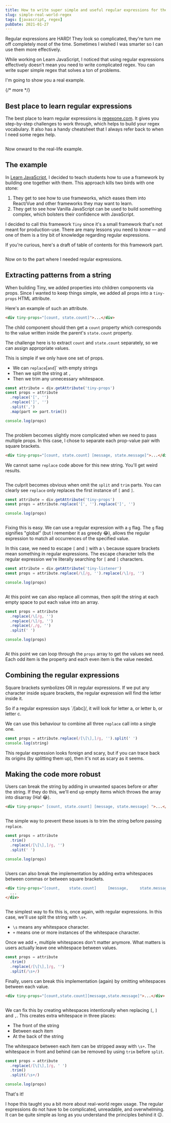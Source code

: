```yaml
---
title: How to write super simple and useful regular expressions for the real world
slug: simple-real-world-regex
tags: [javascript, regex]
pubDate: 2021-01-27
---
```


Regular expressions are HARD! They look so complicated, they're turn me off completely most of the time. Sometimes I wished I was smarter so I can use them more effectively.

While working on Learn JavaScript, I noticed that using regular expressions effectively doesn't mean you need to write complicated regex. You can write super simple regex that solves a ton of problems.

I'm going to show you a real example.

{/* more */}

## Best place to learn regular expressions

The best place to learn regular expressions is [regexone.com](https://regexone.com). It gives you step-by-step challenges to work through, which helps to build your regex vocabulary. It also has a handy cheatsheet that I always refer back to when I need some regex help.

<Image src='/images/2021/real-world-regex/regex-cheatsheet.png' alt='' />

Now onward to the real-life example.

## The example

In [Learn JavaScript](https://learnjavascript.today), I decided to teach students how to use a framework by building one together with them. This approach kills two birds with one stone:

1. They get to see how to use frameworks, which eases them into React/Vue and other frameworks they may want to learn.
2. They get to see how Vanilla JavaScript can be used to build something complex, which bolsters their confidence with JavaScript.

I decided to call this framework `Tiny` since it's a small framework that's not meant for production-use. There are many lessons you need to know — and one of them is a tiny bit of knowledge regarding regular expressions.

If you're curious, here's a draft of table of contents for this framework part.

<Image src='/images/2021/real-world-regex/table-of-contents.png' alt='' />

Now on to the part where I needed regular expressions.

## Extracting patterns from a string

When building Tiny, we added properties into children components via props. Since I wanted to keep things simple, we added all props into a `tiny-props` HTML attribute.

Here's an example of such an attribute.

```html
<div tiny-props="[count, state.count]">...</div>
```

The child component should then get a `count` property which corresponds to the value written inside the parent's `state.count` property.

The challenge here is to extract `count` and `state.count` separately, so we can assign appropriate values.

This is simple if we only have one set of props.

- We can `replace`[` and `]` with empty strings
- Then we split the string at `,`
- Then we trim any unnecessary whitespace.

```javascript
const attribute = div.getAttribute('tiny-props')
const props = attribute
  .replace('[', '')
  .replace(']', '')
  .split(',')
  .map(part => part.trim())

console.log(props)
```

<Image src='/images/2021/real-world-regex/props.png' alt='' />

The problem becomes slightly more complicated when we need to pass multiple props. In this case, I chose to separate each prop-value pair with square brackets.

```html
<div tiny-props="[count, state.count] [message, state.message]">...</div>
```

We cannot same `replace` code above for this new string. You'll get weird results.

<Image src='/images/2021/real-world-regex/weird.png' alt='' />

The culprit becomes obvious when omit the `split` and `trim` parts. You can clearly see `replace` only replaces the first instance of `[` and `]`.

```javascript
const attribute = div.getAttribute('tiny-props')
const props = attribute.replace('[', '').replace(']', '')

console.log(props)
```

<Image src='/images/2021/real-world-regex/replaced.png' alt='' />

Fixing this is easy. We can use a regular expression with a `g` flag. The `g` flag signifies "global" (but I remember it as greedy 😂), allows the regular expression to match all occurrences of the specified value.

In this case, we need to escape `[` and `]` with a `\` because square brackets mean something in regular expressions. The escape character tells the regular expression we're literally searching for `[` and `]` characters.

```javascript
const attribute = div.getAttribute('tiny-listener')
const props = attribute.replace(/\[/g, '').replace(/\]/g, '')

console.log(props)
```

<Image src='/images/2021/real-world-regex/no-brackets.png' alt='' />

At this point we can also replace all commas, then split the string at each empty space to put each value into an array.

```javascript
const props = attribute
  .replace(/\[/g, '')
  .replace(/\]/g, '')
  .replace(/,/g, '')
  .split(' ')

console.log(props)
```

<Image src='/images/2021/real-world-regex/array.png' alt='' />

At this point we can loop through the `props` array to get the values we need. Each odd item is the property and each even item is the value needed.

## Combining the regular expressions

Square brackets symbolizes OR in regular expressions. If we put any character inside square brackets, the regular expression will find the letter inside it.

So if a regular expression says `/[abc]/, it will look for letter a, or letter b, or letter c.

We can use this behaviour to combine all three `replace` call into a single one.

```javascript
const props = attribute.replace(/[\[\],]/g, '').split(' ')
console.log(string)
```

This regular expression looks foreign and scary, but if you can trace back its origins (by splitting them up), then it's not as scary as it seems.

## Making the code more robust

Users can break the string by adding in unwanted spaces before or after the string. If they do this, we'll end up empty items which throws the array into disarray (Ha! 😂).

```html
<div tiny-props=" [count, state.count] [message, state.message] ">...</div>
```

<Image src='/images/2021/real-world-regex/disarray.png' alt='' />

The simple way to prevent these issues is to trim the string before passing `replace`.

```javascript
const props = attribute
  .trim()
  .replace(/[\[\],]/g, '')
  .split(' ')

console.log(props)
```

<Image src='/images/2021/real-world-regex/trimmed.png' alt='' />

Users can also break the implementation by adding extra whitespaces between commas or between square brackets.

```html
<div tiny-props="[count,    state.count]     [message,     state.message]">
  ...
</div>
```

<Image src='/images/2021/real-world-regex/break.png' alt='' />

The simplest way to fix this is, once again, with regular expressions. In this case, we'll use split the string with `\s+`.

- `\s` means any whitespace character.
- `+` means one or more instances of the whitespace character.

Once we add `+`, multiple whitespaces don't matter anymore. What matters is users actually leave one whitespace between values.

```javascript
const props = attribute
  .trim()
  .replace(/[\[\],]/g, '')
  .split(/\s+/)
```

Finally, users can break this implementation (again) by omitting whitespaces between each value.

```html
<div tiny-props="[count,state.count][message,state.message]">...</div>
```

<Image src='/images/2021/real-world-regex/omit-whitespace.png' alt='' />

We can fix this by creating whitespaces intentionally when replacing `[`, `]` and `,`. This creates extra whitespace in three places:

- The front of the string
- Between each item
- At the back of the string

The whitespace between each item can be stripped away with `\s+`. The whitespace in front and behind can be removed by using `trim` before `split`.

```javascript
const props = attribute
  .replace(/[\[\],]/g, ' ')
  .trim()
  .split(/\s+/)

console.log(props)
```

That's it!

I hope this taught you a bit more about real-world regex usage. The regular expressions do not have to be complicated, unreadable, and overwhelming. It can be quite simple as long as you understand the principles behind it 😉.
